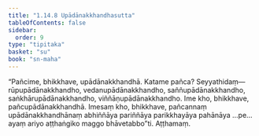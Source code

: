 ```yaml
---
title: "1.14.8 Upādānakkhandhasutta"
tableOfContents: false
sidebar:
  order: 9
type: "tipitaka"
basket: "su"
book: "sn-maha"
---
```



<DynamicBreadcrumb />

<Division number="179" book="sn-maha" bookNo="14" page="56">

<Paragraph number="349" book="sn-maha">
“Pañcime, bhikkhave, upādānakkhandhā. Katame pañca? Seyyathidaṃ—  rūpupādānakkhandho, vedanupādānakkhandho, saññupādānakkhandho, saṅkhārupādānakkhandho, viññāṇupādānakkhandho. Ime kho, bhikkhave, pañcupādānakkhandhā. Imesaṃ kho, bhikkhave, pañcannaṃ upādānakkhandhānaṃ abhiññāya pariññāya parikkhayāya pahānāya …pe…  ayaṃ ariyo aṭṭhaṅgiko maggo bhāvetabbo”ti.

</Paragraph>
</Division>

<Paragraph number="350" type="center" book="sn-maha">
Aṭṭhamaṃ.
</Paragraph>